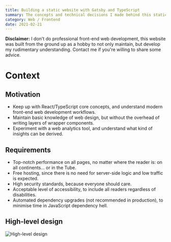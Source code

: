 ```yaml
---
title: Building a static website with Gatsby and TypeScript
summary: The concepts and technical decisions I made behind this static website, as a non-Frontend Engineer. From objectives to implementation details.
category: Web / Frontend
date: 2021-02-21
---
```



<BlockWarning>
  <strong>Disclaimer:</strong> I don't do professional front-end web development, this website was built from the ground up as a hobby to
  not only maintain, but develop my rudimentary understanding. Contact me if you're willing to share some advice.
</BlockWarning>

# Context

## Motivation

* Keep up with React/TypeScript core concepts, and understand modern front-end web development workflows.
* Maintain basic knowledge of web design, but without the overhead of writing layers of wrapper components.
* Experiment with a web analytics tool, and understand what kind of insights can be derived.

## Requirements

* Top-notch performance on all pages, no matter where the reader is: on all continents... or in the Tube.
* Free hosting, since there is no need for server-side logic and low traffic is expected.
* High security standards, because everyone should care.
* Acceptable level of accessibility, to include all readers regardless of disabilities.
* Automated dependency upgrades (not recommended in production), to minimise time in JavaScript dependency hell.

## High-level design

![High-level design](./images/marcm-dev-hld.png)

